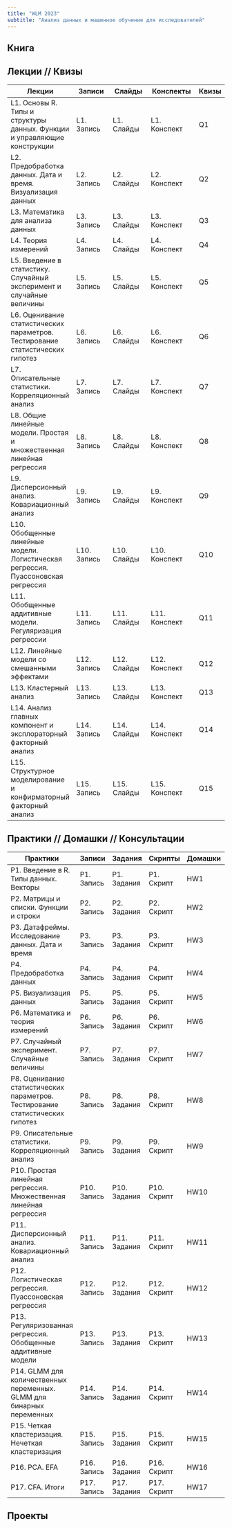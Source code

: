 ```yaml
---
title: "WLM 2023"
subtitle: "Анализ данных и машинное обучение для исследователей"
---
```


## Книга

## Лекции // Квизы

| Лекции    | Записи      | Слайды      | Конспекты     | Квизы |
|-----------|-------------|-------------|---------------|-------|
| L1. Основы R. Типы и структуры данных. Функции и управляющие конструкции  | L1. Запись  | L1. Слайды  | L1. Конспект  | Q1    |
| L2. Предобработка данных. Дата и время. Визуализация данных  | L2. Запись  | L2. Слайды  | L2. Конспект  | Q2    |
| L3. Математика для анализа данных  | L3. Запись  | L3. Слайды  | L3. Конспект  | Q3    |
| L4. Теория измерений  | L4. Запись  | L4. Слайды  | L4. Конспект  | Q4    |
| L5. Введение в статистику. Случайный эксперимент и случайные величины  | L5. Запись  | L5. Слайды  | L5. Конспект  | Q5    |
| L6. Оценивание статистических параметров. Тестирование статистических гипотез  | L6. Запись  | L6. Слайды  | L6. Конспект  | Q6    |
| L7. Описательные статистики. Корреляционный анализ  | L7. Запись  | L7. Слайды  | L7. Конспект  | Q7    |
| L8. Общие линейные модели. Простая и множественная линейная регрессия  | L8. Запись  | L8. Слайды  | L8. Конспект  | Q8    |
| L9. Дисперсионный анализ. Ковариационный анализ  | L9. Запись  | L9. Слайды  | L9. Конспект  | Q9    |
| L10. Обобщенные линейные модели. Логистическая регрессия. Пуассоновская регрессия | L10. Запись | L10. Слайды | L10. Конспект | Q10   |
| L11. Обобщенные аддитивные модели. Регуляризация регрессии | L11. Запись | L11. Слайды | L11. Конспект | Q11   |
| L12. Линейные модели со смешанными эффектами | L12. Запись | L12. Слайды | L12. Конспект | Q12   |
| L13. Кластерный анализ | L13. Запись | L13. Слайды | L13. Конспект | Q13   |
| L14. Анализ главных компонент и эксплораторный факторный анализ | L14. Запись | L14. Слайды | L14. Конспект | Q14   |
| L15. Структурное моделирование и конфирматорный факторный анализ | L15. Запись | L15. Слайды | L15. Конспект | Q15   |

## Практики // Домашки // Консультации

| Практики  | Записи      | Задания      | Скрипты     | Домашки | Консультации | Скрипты     |
|-----------|-------------|--------------|-------------|---------|--------------|-------------|
| P1. Введение в R. Типы данных. Векторы  | P1. Запись  | P1. Задания  | P1. Скрипт  | HW1     | C1. Запись   | C1. Скрипт  |
| P2. Матрицы и списки. Функции и строки  | P2. Запись  | P2. Задания  | P2. Скрипт  | HW2     | C2. Запись   | C2. Скрипт  |
| P3. Датафреймы. Исследование данных. Дата и время  | P3. Запись  | P3. Задания  | P3. Скрипт  | HW3     | C3. Запись   | C3. Скрипт  |
| P4. Предобработка данных  | P4. Запись  | P4. Задания  | P4. Скрипт  | HW4     | C4. Запись   | C4. Скрипт  |
| P5. Визуализация данных  | P5. Запись  | P5. Задания  | P5. Скрипт  | HW5     | C5. Запись   | C5. Скрипт  |
| P6. Математика и теория измерений  | P6. Запись  | P6. Задания  | P6. Скрипт  | HW6     | C6. Запись   | C6. Скрипт  |
| P7. Случайный эксперимент. Случайные величины  | P7. Запись  | P7. Задания  | P7. Скрипт  | HW7     | C7. Запись   | C7. Скрипт  |
| P8. Оценивание статистических параметров. Тестирование статистических гипотез  | P8. Запись  | P8. Задания  | P8. Скрипт  | HW8     | C8. Запись   | C8. Скрипт  |
| P9. Описательные статистики. Корреляционный анализ  | P9. Запись  | P9. Задания  | P9. Скрипт  | HW9     | C9. Запись   | C9. Скрипт  |
| P10. Простая линейная регрессия. Множественная линейная регрессия | P10. Запись | P10. Задания | P10. Скрипт | HW10    | C10. Запись  | C10. Скрипт |
| P11. Дисперсионный анализ. Ковариационный анализ | P11. Запись | P11. Задания | P11. Скрипт | HW11    | C11. Запись  | C11. Скрипт |
| P12. Логистическая регрессия. Пуассоновская регрессия | P12. Запись | P12. Задания | P12. Скрипт | HW12    | C12. Запись  | C12. Скрипт |
| P13. Регуляризованная регрессия. Обобщенные аддитивные модели | P13. Запись | P13. Задания | P13. Скрипт | HW13    | C13. Запись  | C13. Скрипт |
| P14. GLMM для количественных переменных. GLMM для бинарных переменных | P14. Запись | P14. Задания | P14. Скрипт | HW14    | C14. Запись  | C14. Скрипт |
| P15. Четкая кластеризация. Нечеткая кластеризация | P15. Запись | P15. Задания | P15. Скрипт | HW15    | C15. Запись  | C15. Скрипт |
| P16. PCA. EFA | P16. Запись | P16. Задания | P16. Скрипт | HW16    | C16. Запись  | C16. Скрипт |
| P17. CFA. Итоги | P17. Запись | P17. Задания | P17. Скрипт | HW17    | C17. Запись  | C17. Скрипт |

## Проекты


